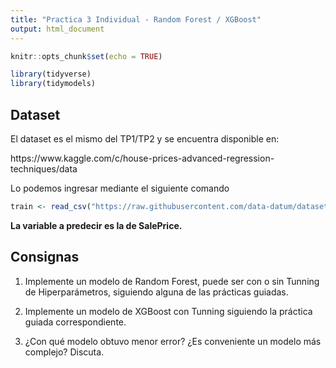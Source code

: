 ```yaml
---
title: "Practica 3 Individual - Random Forest / XGBoost"
output: html_document
---
```


```r
knitr::opts_chunk$set(echo = TRUE)
```


```r
library(tidyverse)
library(tidymodels)
```


## Dataset


El dataset es el mismo del TP1/TP2  y se encuentra disponible en: 

https://www.kaggle.com/c/house-prices-advanced-regression-techniques/data

Lo podemos ingresar mediante el siguiente comando

```r
train <- read_csv("https://raw.githubusercontent.com/data-datum/datasets/main/train_house.csv")
```


**La variable a predecir es la de SalePrice.**


## Consignas

1. Implemente un modelo de Random Forest, puede ser con o sin Tunning de Hiperparámetros, siguiendo alguna de las prácticas guiadas. 

2. Implemente un modelo de XGBoost con Tunning siguiendo la práctica guiada correspondiente. 

3. ¿Con qué modelo obtuvo menor error? ¿Es conveniente un modelo más complejo? Discuta. 
